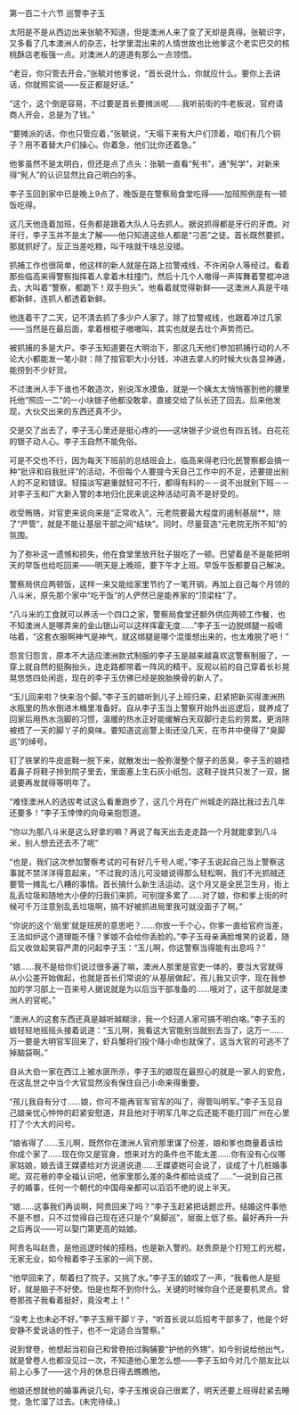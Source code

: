 

第一百二十六节 巡警李子玉

太阳是不是从西边出来张毓不知道，但是澳洲人来了变了天却是真得。张毓识字，又多看了几本澳洲人的杂志，社学里混出来的人情世故也比他爹这个老实巴交的核桃酥店老板强一点。对澳洲人的道道有那么一点领悟。

“老豆，你只管去开会，”张毓对他爹说，“首长说什么，你就应什么。要你上去讲话，你就照实说――反正都是好话。”

“这个，这个倒是容易，不过要是首长要摊派呢……我听前街的牛老板说，官府请商人开会，总是为了钱。”

“要摊派的话，你也只管应着，”张毓说，“天塌下来有大户们顶着，咱们有几个铜子？用不着替大户们操心。你着急，他们比你还着急。”

他爹虽然不是太明白，但还是点了点头：张毓一直看“髡书”，通“髡学”，对新来得“髡人”的认识显然比自己明白的多。

李子玉回到家中已是晚上9点了，晚饭是在警察局食堂吃得――加班照例是有一顿饭吃得。

这几天他连着加班，任务都是跟着大队人马去抓人。据说抓得都是牙行的牙商。对牙行，李子玉并不是太了解――他只知道这些人都是“刁恶”之徒。首长既然要抓，那就抓好了。反正当差吃粮，叫干啥就干啥总没错。

抓捕工作也很简单，他这样的新人就是在路上拉警戒线，不许闲杂人等经过。看着那些临高来得警察指挥着人拿着木柱撞门，然后十几个人嗷得一声挥舞着警棍冲进去，大叫着“警察，都跪下！双手抱头”。他看着就觉得新鲜――这澳洲人真是干啥都新鲜，连抓人都透着新鲜。

他连着干了二天，记不清去抓了多少户人家了。除了拉警戒线，也跟着冲过几家――当然是在最后面，拿着根棍子嗷嗷叫，其实也就是去壮个声势而已。

被抓捕的多是大户。李子玉知道要在大明治下，那这几天他们参加抓捕行动的人不论大小都能发一笔小财：除了按官职大小分钱，冲进去拿人的时候大伙各显神通，能捞到不少好货。

不过澳洲人手下谁也不敢造次，别说浑水摸鱼，就是一个姨太太悄悄塞到他的腰里托他“照应一二”的一小块银子他都没敢拿，直接交给了队长还了回去。后来他发现，大伙交出来的东西还真不少。

交是交了出去了，李子玉心里还是挺心疼的――这块银子少说也有四五钱。白花花的银子动人心。李子玉自然不能免俗。

可是不交也不行，因为每天下班前的总结班会上，临高来得老归化民警察都会搞一种“批评和自我批评”的活动，不但每个人要提今天自己工作中的不足，还要提出别人的不足和错误。轻描淡写避重就轻可不行，都得有料的－－说不出就别下班－－对李子玉和广大新入警的本地归化民来说这种活动可真不是好受的。

收受贿赂，对官吏来说向来是“正常收入”，元老院要最大程度的遏制基层**，除了“严管”，就是不能让基层干部之间“结块”。同时，尽量营造“元老院无所不知”的氛围。

为了弥补这一遗憾和损失，他在食堂里放开肚子狠吃了一顿。巴望着是不是能把明天的早饭也给吃回来――明天是上晚班，要下午才上班。早饭午饭都要自己解决。

警察局供应两顿饭，这样一来又能给家里节约了一笔开销，再加上自己每个月领的八斗米，原先那个家中“吃干饭”的人俨然已是能养家的“顶梁柱”了。

“八斗米的工食就可以养活一个四口之家，警察局食堂还额外供应两顿工作餐，也不知澳洲人是哪弄来的金山银山可以这样挥霍无度……”李子玉一边脱绑腿一般嘀咕着，“这套衣服啊神气是神气，就这绑腿是哪个混蛋想出来的，也太难脱了吧！”

怨言归怨言，原本不大适应澳洲款式制服的李子玉是越来越喜欢这警察制服了，一穿上就自然的挺胸抬头，连走路都带着一阵风的精干。反观以前的自己穿着长衫晃晃悠悠四处闲逛，现在的李子玉仿佛已经是脱胎换骨的新人了。

“玉儿回来啦？快来泡个脚。”李子玉的娘听到儿子上班归来，赶紧把新买得澳洲热水瓶里的热水倒进木桶里准备好。自从李子玉当上警察开始外出巡逻后，就养成了回家后用热水泡脚的习惯，温暖的热水正好能缓解白天双脚行走后的劳累。更消除被捂了一天的脚丫子的臭味。要知道这巡警上街还没几天，在市井中便得了“臭脚巡”的绰号。

钉了铁掌的牛皮底鞋一脱下来，就散发出一股弥漫整个屋子的恶臭，李子玉的娘捂着鼻子将鞋子拎到院子里去，里面塞上生石灰小纸包。这鞋子拢共只发了一双，据说要再发就得等明年了。

“难怪澳洲人的选拔考试这么看重跑步了，这几个月在广州城走的路比我过去几年还要多！”李子玉悻悻的向母亲抱怨道。

“你以为那八斗米是这么好拿的嘛？再说了每天出去走走路一个月就能拿到八斗米，别人想去还去不了呢”

“也是，我们这次参加警察考试的可有好几千号人呢，”李子玉说起自己当上警察这事就不禁洋洋得意起来，“不过我的活儿可没娘说得那么轻松啊，我们不光抓贼还要管一摊乱七八糟的事情。首长搞什么新生活运动，这个月又是全民卫生月，街上乱丢垃圾和随地大小便的归我们来抓，可别提多累了……对了娘，你和爹上街的时候可千万注意别乱丢垃圾啊，搞不好被抓进局里我可就没面子了啊。”

“你说的这个‘局里’就是班房的意思吧？……你放一千个心，你爹一直给官府当差，王法如炉这个道理能不懂？爹娘不会给你丢脸的。”李子玉母亲满脸堆笑的说着，随后又收敛起笑容严肃的问起李子玉：“玉儿啊，你这警察当得能有出息吗？”

“娘……我不是给你们说过很多遍了嘛，澳洲人那里是官吏一体的，要当大官就得从小公差开始做起，也就是首长们常说的‘从基层做起’。孩儿我又识字，现在我参加的学习部上一百来号人据说就是为以后当干部准备的……哦对了，这干部就是澳洲人的官呢。”

“澳洲人的这套东西还真是越听越糊涂，我一个妇道人家可搞不明白咯。”李子玉的娘轻轻地摇摇头接着说道：“玉儿啊，我看这大官能别当就别去当了，这万一……万一要是大明官军回来了，虾兵蟹将们投个降小命也就保了，这当大官的可逃不了掉脑袋啊。”

自从大伯一家在西江上被水匪所杀，李子玉的娘现在最担心的就是一家人的安危，在这乱世之中当个大官显然没有保住自己小命来得重要。

“孩儿我自有分寸……娘，你可不能再官军官军的叫了，得管叫明军。”李子玉见自己娘亲忧心忡忡的赶紧安慰道，并且他对于明军几年之后还能不能打回广州在心里打了个大大的问号。

“娘省得了……玉儿啊，既然你在澳洲人官府那里谋了份差，娘和爹也商量着该给你成个家了……现在你又是官身，想来对方的条件也不能太差……你有没有心仪哪家姑娘，娘去请王媒婆给对方说道说道……王媒婆她可会说了，谈成了十几桩婚事呢。双花巷的李全福认识吧，他家里那么差的条件都给谈成了……”一说到自己孩子的婚事，任何一个朝代的中国母亲都可以滔滔不绝的说上半天。

“娘……这事我们再谈啊，阿贵回来了吗？”李子玉赶紧把话题岔开。结婚这件事他不是不想，只不过觉得自己现在还只是个“臭脚巡”，层面上低了些。最好再升一升之后再议――可以娶门第更高的姑娘。

阿贵名叫赵贵，是他巡逻时候的搭档，也是新入警的。赵贵原是个打短工的光棍，无家无业，如今租着李子玉家的一间下房。

“他早回来了，帮着扫了院子。又挑了水。”李子玉的娘叹了一声，“我看他人是挺好，就是脑子不好使。怕是也帮不到你什么。关键的时候你自个还是要机灵点。曾卷那孩子我看着挺好，竟没考上！”

“没考上也未必不好。”李子玉擦干脚丫子，“听首长说以后招考干部多了，他是个好安静不爱说话的性子，也不一定适合当警察。”

说到曾卷，他想起当初自己和曾卷拍过胸脯要“护他的外甥”，如今别说给他出气，就是曾卷人也都没见过一次，不知道他心里怎么想――李子玉如今对几个朋友比以前上心多了――这个月的休息日得去瞧瞧他。

他娘还想就他的婚事再说几句，李子玉推说自己很累了，明天还要上班得赶紧去睡觉，急忙溜了过去。(未完待续。)

